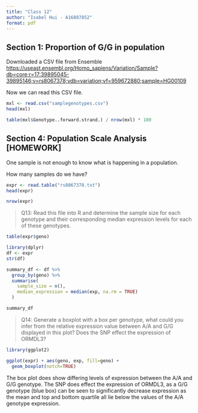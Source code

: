 ```yaml
---
title: "Class 12"
author: "Isabel Hui - A16887852"
format: pdf
---
```


## Section 1: Proportion of G/G in population

Downloaded a CSV file from Ensemble <https://useast.ensembl.org/Homo_sapiens/Variation/Sample?db=core;r=17:39895045-39895146;v=rs8067378;vdb=variation;vf=959672880;sample=HG00109>

Now we can read this CSV file.

```r
mxl <- read.csv("samplegenotypes.csv")
head(mxl)
```

```r
table(mxl$Genotype..forward.strand.) / nrow(mxl) * 100
```

## Section 4: Population Scale Analysis [HOMEWORK]

One sample is not enough to know what is happening in a population.

How many samples do we have?

```r
expr <- read.table("rs8067378.txt")
head(expr)
```

```r
nrow(expr)
```

> Q13: Read this file into R and determine the sample size for each genotype and their corresponding median expression levels for each of these genotypes.


```r
table(expr$geno)
```

```r
library(dplyr)
df <- expr
str(df)
```

```r
summary_df <- df %>%
  group_by(geno) %>%
  summarise(
    sample_size = n(),  
    median_expression = median(exp, na.rm = TRUE)
  )

summary_df
```

> Q14: Generate a boxplot with a box per genotype, what could you infer from the relative expression value between A/A and G/G displayed in this plot? Does the SNP effect the expression of ORMDL3?

```r
library(ggplot2)
```

```r
ggplot(expr) + aes(geno, exp, fill=geno) +
  geom_boxplot(notch=TRUE)
```

The box plot does show differing levels of expression between the A/A and G/G genotype. The SNP does effect the expression of ORMDL3, as a G/G genotype (blue box) can be seen to significantly decrease expression as the mean and top and bottom quartile all lie below the values of the A/A genotype expression.



